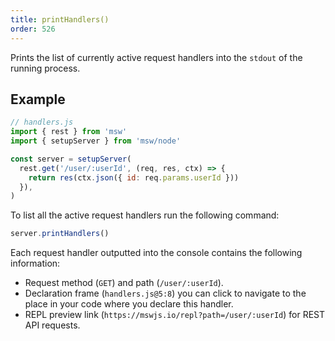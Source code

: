 ```yaml
---
title: printHandlers()
order: 526
---
```


Prints the list of currently active request handlers into the `stdout` of the running process.

## Example

```js
// handlers.js
import { rest } from 'msw'
import { setupServer } from 'msw/node'

const server = setupServer(
  rest.get('/user/:userId', (req, res, ctx) => {
    return res(ctx.json({ id: req.params.userId }))
  }),
)
```

To list all the active request handlers run the following command:

```js
server.printHandlers()
```

Each request handler outputted into the console contains the following information:

- Request method (`GET`) and path (`/user/:userId`).
- Declaration frame (`handlers.js@5:8`) you can click to navigate to the place in your code where you declare this handler.
- REPL preview link (`https://mswjs.io/repl?path=/user/:userId`) for REST API requests.
